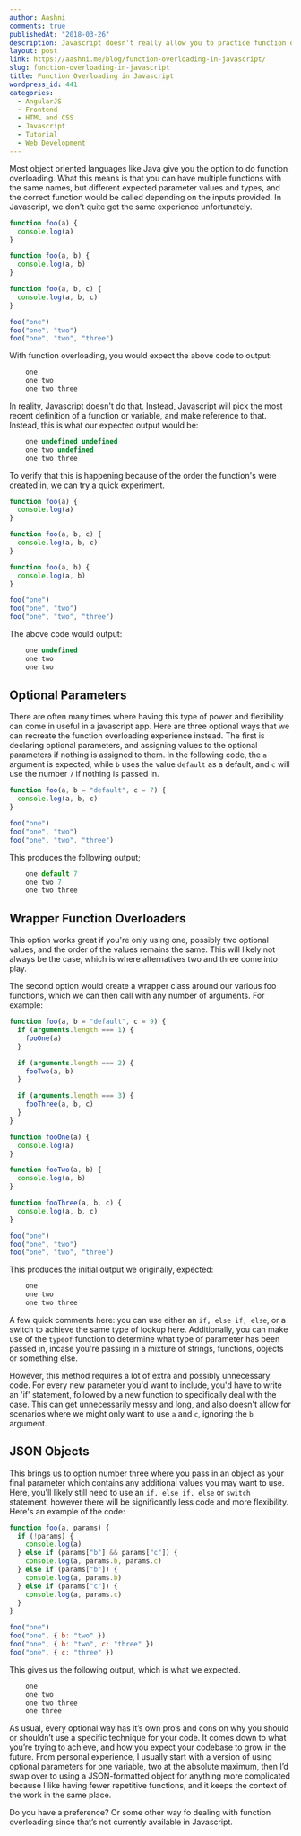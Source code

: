 ```yaml
---
author: Aashni
comments: true
publishedAt: "2018-03-26"
description: Javascript doesn't really allow you to practice function overloading. But I wanted to do it, so I figured out a way.
layout: post
link: https://aashni.me/blog/function-overloading-in-javascript/
slug: function-overloading-in-javascript
title: Function Overloading in Javascript
wordpress_id: 441
categories:
  - AngularJS
  - Frontend
  - HTML and CSS
  - Javascript
  - Tutorial
  - Web Development
---
```


Most object oriented languages like Java give you the option to do function overloading. What this means is that you can have multiple functions with the same names, but different expected parameter values and types, and the correct function would be called depending on the inputs provided. In Javascript, we don't quite get the same experience unfortunately.

```javascript
function foo(a) {
  console.log(a)
}

function foo(a, b) {
  console.log(a, b)
}

function foo(a, b, c) {
  console.log(a, b, c)
}

foo("one")
foo("one", "two")
foo("one", "two", "three")
```

With function overloading, you would expect the above code to output:

```javascript
    one
    one two
    one two three
```

In reality, Javascript doesn't do that. Instead, Javascript will pick the most recent definition of a function or variable, and make reference to that. Instead, this is what our expected output would be:

```javascript
    one undefined undefined
    one two undefined
    one two three
```

To verify that this is happening because of the order the function's were created in, we can try a quick experiment.

```javascript
function foo(a) {
  console.log(a)
}

function foo(a, b, c) {
  console.log(a, b, c)
}

function foo(a, b) {
  console.log(a, b)
}

foo("one")
foo("one", "two")
foo("one", "two", "three")
```

The above code would output:

```javascript
    one undefined
    one two
    one two
```

## Optional Parameters

There are often many times where having this type of power and flexibility can come in useful in a javascript app. Here are three optional ways that we can recreate the function overloading experience instead. The first is declaring optional parameters, and assigning values to the optional parameters if nothing is assigned to them. In the following code, the `a` argument is expected, while `b` uses the value `default` as a default, and `c` will use the number `7` if nothing is passed in.

```javascript
function foo(a, b = "default", c = 7) {
  console.log(a, b, c)
}

foo("one")
foo("one", "two")
foo("one", "two", "three")
```

This produces the following output;

```javascript
    one default 7
    one two 7
    one two three
```

## Wrapper Function Overloaders

This option works great if you're only using one, possibly two optional values, and the order of the values remains the same. This will likely not always be the case, which is where alternatives two and three come into play.

The second option would create a wrapper class around our various foo functions, which we can then call with any number of arguments. For example:

```javascript
function foo(a, b = "default", c = 9) {
  if (arguments.length === 1) {
    fooOne(a)
  }

  if (arguments.length === 2) {
    fooTwo(a, b)
  }

  if (arguments.length === 3) {
    fooThree(a, b, c)
  }
}

function fooOne(a) {
  console.log(a)
}

function fooTwo(a, b) {
  console.log(a, b)
}

function fooThree(a, b, c) {
  console.log(a, b, c)
}

foo("one")
foo("one", "two")
foo("one", "two", "three")
```

This produces the initial output we originally, expected:

```javascript
    one
    one two
    one two three
```

A few quick comments here: you can use either an `if, else if, else`, or a switch to achieve the same type of lookup here. Additionally, you can make use of the `typeof` function to determine what type of parameter has been passed in, incase you're passing in a mixture of strings, functions, objects or something else.

However, this method requires a lot of extra and possibly unnecessary code. For every new parameter you'd want to include, you'd have to write an 'if' statement, followed by a new function to specifically deal with the case. This can get unnecessarily messy and long, and also doesn't allow for scenarios where we might only want to use `a` and `c`, ignoring the `b` argument.

## JSON Objects

This brings us to option number three where you pass in an object as your final parameter which contains any additional values you may want to use. Here, you'll likely still need to use an `if, else if, else` or `switch` statement, however there will be significantly less code and more flexibility. Here's an example of the code:

```javascript
function foo(a, params) {
  if (!params) {
    console.log(a)
  } else if (params["b"] && params["c"]) {
    console.log(a, params.b, params.c)
  } else if (params["b"]) {
    console.log(a, params.b)
  } else if (params["c"]) {
    console.log(a, params.c)
  }
}

foo("one")
foo("one", { b: "two" })
foo("one", { b: "two", c: "three" })
foo("one", { c: "three" })
```

This gives us the following output, which is what we expected.

```javascript
    one
    one two
    one two three
    one three
```

As usual, every optional way has it’s own pro’s and cons on why you should or shouldn’t use a specific technique for your code. It comes down to what you’re trying to achieve, and how you expect your codebase to grow in the future. From personal experience, I usually start with a version of using optional parameters for one variable, two at the absolute maximum, then I’d swap over to using a JSON-formatted object for anything more complicated because I like having fewer repetitive functions, and it keeps the context of the work in the same place.

Do you have a preference? Or some other way fo dealing with function overloading since that’s not currently available in Javascript.

